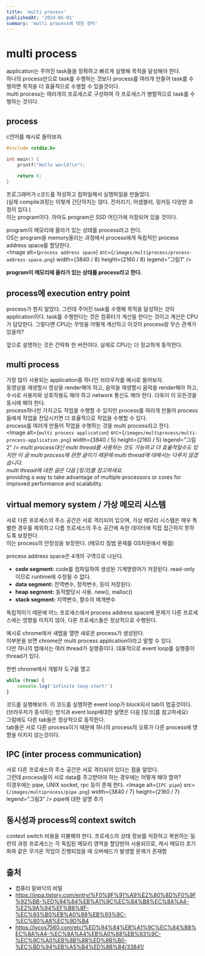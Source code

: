 ```yaml
---
title: 'multi process'
publishedAt: '2024-05-01'
summary: 'multi process에 대한 정리'
---
```


# multi process
application는 주어진 task들을 정확하고 빠르게 실행해 목적을 달성해야 한다.  
하나의 process만으로 task를 수행하는 것보다 process를 여러개 만들어 task를 수행하면 목적을 더 효율적으로 수행할 수 있을것이다.  
multi process는 여러개의 프로세스로 구성하여 각 프로세스가 병렬적으로 task를 수행하는 것이다.


## process
c언어를 예시로 들어보자.  
```c
#include <stdio.h>

int main() {
    printf("Hello world!\n");

    return 0;
}
```

프로그래머가 c코드를 작성하고 컴파일해서 실행파일을 만들었다.  
(실제 compile과정는 이렇게 간단하지는 않다. 전처리기, 어셈블러, 링커등 다양한 과정이 있다.)  
이는 program이다.  아마도 program은 SSD 어딘가에 저장되어 있을 것이다.


program이 메모리에 올라가 있는 상태를 process라고 한다.  
OS는 program을 memory올리는 과정에서 process에게 독립적인 process address space를 할당한다.  
<Image 
    alt={`process address space`}
    src={`/images/multiprocess/process-address-space.png`}
    width={3840 / 8}
    height={2160 / 8}
    legend="그림1"
/>

**program이 메모리에 올라가 있는 상태를 process라고 한다.**

## process에 execution entry point
process가 뭔지 알았다.
그런데 주어진 task를 수행해 목적을 달성하는 것이 application이다.
task를 수행한다는 것은 컴퓨터가 계산을 한다는 것이고 계산은 CPU가 담당한다.
그렇다면 CPU는 무엇을 어떻게 계산하고 이것이 process랑 무슨 관계가 있을까?

앞으로 설명하는 것은 간략화 한 버전이다. 실제로 CPU는 더 정교하게 동작한다.



## multi process
가장 많이 사용되는 application중 하나인 브라우저를 예시로 들어보자.  
동영상을 재생할시 영상을 render해야 하고, 음악을 재생할시 음악을 render해야 하고, 수시로 사용자와 상호작용도 해야 하고 network 통신도 해야 한다. 더욱이 이 모든것을 동시에 해야 한다.  
process하나만 가지고도 작업을 수행할 수 있지만 process를 여러개 만들어 process들에게 작업을 전담시키면 더 효율적으로 작업을 수행할 수 있다.  
process를 여러개 만들어 작업을 수행하는 것을 multi process라고 한다.  
<Image
    alt={`multi process application`}
    src={`/images/multiprocess/multi-process-application.png`}
    width={3840 / 5}
    height={2160 / 5}
    legend="그림2"
/>
*multi process대신 multi thread를 사용하는 것도 가능하고 더 효율적일수도 있지만 이 글 multi process에 관한 글이기 때문에 multi thread에 대해서는 다루지 않겠습니다.*  
*multi thread에 대한 글은 다음 [링크]를 참고하세요.*  
providing a way to take advantage of multiple processors or cores for improved performance and scalability.



## virtual memory system / 가상 메모리 시스템
서로 다른 프로세스의 주소 공간은 서로 격리되어 있으며, 가상 메모리 시스템은 매우 특별한 경우를 제외하고 다름 프로세스의 주소 공간에 속한 데이터에 직접 접근하지 못하도록 보장한다.  
이는 process의 안정성을 보장한다. (메모리 침범 문제를 OS차원에서 해결)

process address space은 4개의 구역으로 나뉜다.
- **code segment:** code를 컴파일하여 생성된 기계명령어가 저장된다. read-only이므로 runtime에 수정될 수 없다.
- **data segment:** 전역변수, 정적변수, 등이 저장된다.
- **heap segment:** 동적할당시 사용. new(), malloc()
- **stack segment:** 지역변수, 함수의 매개변수 

독립적이기 때문에 어느 프로세스에서 process address space에 문제가 다른 프로세스에는 영향을 미치지 않아, 다른 프로세스들은 정상적으로 수행된다.  

예시로 chrome에서 새탭을 열면 새로운 process가 생성된다.  
이부분을 보면 chrome은 multi process application이라고 말할 수 있다.  
다만 하나의 탭에서는 여러 thread가 실행중이다. 대표적으로 event loop를 실행중이 thread가 있다.  

한번 chrome에서 개발자 도구를 열고 
```javascript
while (true) {
    console.log('infinite loop start!')
}
```
코드를 실행해보자.
이 코드를 실행하면 event loop가 block되서 tab이 멈출것이다.  
(브라우저가 동식하는 방식과 event loop에대한 설명은 다음 [링크]를 참고하세요)  
그럼에도 다른 tab들은 정상적으로 동작한다.  
tab들은 서로 다른 process이기 때문에 하나의 process의 오류가 다른 process에 영향을 미치지 않는것이다.



## IPC (inter process communication)
서로 다른 프로세스의 주소 공간은 서로 격리되어 있다는 점을 알았다.   
그런데 process들이 서로 data를 주고받아야 하는 경우에는 어떻게 해야 할까?  
이경우에는 pipe, UNIX socket, rpc 등이 존재 한다.
<Image 
    alt={`IPC pipe`}
    src={`/images/multiprocess/pipe.png`}
    width={3840 / 7}
    height={2160 / 7}
    legend="그림3"
/>
pipe에 대한 설명 추가

## 동시성과 process의 context switch
context switch 비용을 지불해야 한다.
프로세스의 상태 정보를 저장하고 복원하는 일련의 과정
프로세스는 각 독립된 메모리 영역을 할당받아 사용되므로,
캐시 메모리 초기화와 같은 무거운 작업이 진행되었을 때 오버헤드가 발생할 문제가 존재함



## 출처
- 컴퓨터 밑바닥의 비밀
- https://inpa.tistory.com/entry/%F0%9F%91%A9%E2%80%8D%F0%9F%92%BB-%ED%94%84%EB%A1%9C%EC%84%B8%EC%8A%A4-%E2%9A%94%EF%B8%8F-%EC%93%B0%EB%A0%88%EB%93%9C-%EC%B0%A8%EC%9D%B4
- https://lycos7560.com/etc/%ED%94%84%EB%A1%9C%EC%84%B8%EC%8A%A4-%EC%8A%A4%EB%A0%88%EB%93%9C-%EC%9C%A0%EB%8B%88%ED%8B%B0-%EC%BD%94%EB%A5%B4%ED%8B%B4/33841/